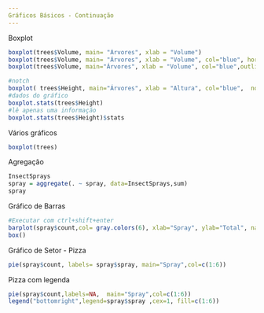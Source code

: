 ```yaml
---
Gráficos Básicos - Continuação
---
```

Boxplot
```r
boxplot(trees$Volume, main= "Árvores", xlab = "Volume")
boxplot(trees$Volume, main= "Árvores", xlab = "Volume", col="blue", horizontal=TRUE ) 
boxplot(trees$Volume, main="Árvores", xlab = "Volume", col="blue",outline=F )
```

```r
#notch
boxplot( trees$Height, main="Árvores", xlab = "Altura", col="blue",  notch=TRUE )
#dados do gráfico
boxplot.stats(trees$Height)
#lê apenas uma informação
boxplot.stats(trees$Height)$stats
```
Vários gráficos
```r
boxplot(trees)
```
Agregação
```r
InsectSprays
spray = aggregate(. ~ spray, data=InsectSprays,sum)
spray 
```
Gráfico de Barras
```r
#Executar com ctrl+shift+enter
barplot(spray$count,col= gray.colors(6), xlab="Spray", ylab="Total", names.arg=spray$spray)
box()
```
Gráfico de Setor - Pizza
```r
pie(spray$count, labels= spray$spray, main="Spray",col=c(1:6))
```
Pizza com legenda
```r
pie(spray$count,labels=NA,  main="Spray",col=c(1:6))
legend("bottomright",legend=spray$spray ,cex=1, fill=c(1:6))
```

